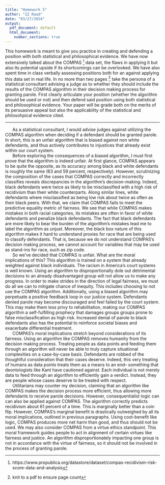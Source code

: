 ```yaml
---
title: "Homework 5"
author: "IZ Raad"
date: "03/27/2024"
output:
  pdf_document: default
  html_document:
    number_sections: true
---
```


This homework is meant to give you practice in creating and defending a position with both statistical and philosophical evidence.  We have now extensively talked about the COMPAS ^[https://www.propublica.org/datastore/dataset/compas-recidivism-risk-score-data-and-analysis] data set, the flaws in applying it but also its potential upside if its shortcomings can be overlooked.  We have also spent time in class verbally assessing positions both for an against applying this data set in real life.  In no more than two pages ^[knit to a pdf to ensure page count] take the persona of a statistical consultant advising a judge as to whether they should include the results of the COMPAS algorithm in their decision making process for granting parole.  First clearly articulate your position (whether the algorithm should be used or not) and then defend said position using both statistical and philosophical evidence.  Your paper will be grade both on the merits of its persuasive appeal but also the applicability of the statistical and philosohpical evidence cited.  

_____

|       As a statistical consultant, I would advise judges against utilizing the COMPAS algorithm when deciding if a defendant should be granted parole. In short, this is an unfair algorithm that is biased against non white defendants, and thus actively contributes to injustices that already exist within our court system.

|       Before exploring the consequences of a biased algorithm, I must first prove that the algorithm is indeed unfair. At first glance, COMPAS appears to be quite the opposite, as its accuracy among black and white defendants is roughly the same (63 and 59 percent, respectively). However, scrutinizing the composition of the cases that COMPAS correctly and incorrectly classifies reveals discrepancies in the algorithm's decision-making. Indeed, black defendants were twice as likely to be misclassified with a high risk of recidivism than their white counterparts. Along similar lines, white defendants where misclassified as being low risk about twice as often as their black peers. With that, we claim that COMPAS fails to meet the predictive equality metric of fairness. We see that while COMPAS makes mistakes in both racial categories, its mistakes are often in favor of white defendants and penalize black defendants. The fact that black defendants are more likely to bear the burden of the algorithm's mistakes lead me to label the algorithm as unjust. Moreover, the black box nature of this algorithm makes it hard to understand proxies for race that are being used to classify defendants. That is, because we do not understand COMPAS's decision making process, we cannot account for variables that may be used as stand-ins for race, such as zip code.

|       So we've decided that COMPAS is unfair. What are the moral implications of this? This algorithm is trained on a system that already weighted against black individuals. The racism in America's court systems is well known. Using an algorithm to disproportionally dole out detrimental decisions to an already disadvantaged group will not allow us to make any progress. In order to make strides in the direction of legal fairness, we must do all we can to mitigate chance of inequity. This includes choosing to not use the COMPAS algorithm. Additionally, using a biased algorithm may perpetuate a positive feedback loop in our justice system. Defendants denied parole may become discouraged and feel failed by the court system. This may make them less privy to rehabilitation, making our COMPAS algorithm a self-fulfilling prophecy that damages groups groups prone to false misclassification as high risk. Increased denial of parole to black defendants also has the potential to reinforce societal biases and exacerbate differential treatment.

|       COMPAS's moral implications stretch beyond considerations of its fairness. Using an algorithm like COMPAS removes humanity from the decision making process. Treating people as data points and feeding them through an algorithm will never be able to truly capture situational complexities on a case-by-case basis. Defendants are robbed of the thoughtful consideration that their cases deserve. Indeed, this very treating of humans as data points treats them as a means to an end-- something that deontologists like Kant have cautioned against. Each individual is not merely data to feed through an algorithm to efficiently gain a verdict. Instead, they are people whose cases deserve to be treated with respect.

|       Utilitarians may counter my decision, claiming that an algorithm like COMPAS makes the decision process more efficient, thus allowing more defendants to receive parole decisions. However, consequentialist logic can can also be applied against COMPAS. The algorithm correctly predicts recidivism about 61 percent of a time. This is marginally better than a coin flip. However, COMPAS's marginal benefit is drastically outweighed by all its moral implications, outlined in previous paragraphs. Using cost-benefit like logic, COMPAS produces more net harm than good, and thus should not be used. We may also consider COMPAS from a virtue ethics standpoint. This moral framework guides people to act in alignment of certain virtues like fairness and justice. An algorithm disproportionately impacting one group is not in accordance with the virtue of fairness, so it should not be involved in the process of granting parole.